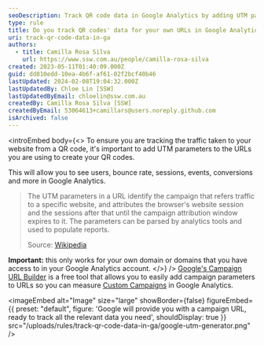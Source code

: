 ```yaml
---
seoDescription: Track QR code data in Google Analytics by adding UTM parameters to URLs and use the Campaign URL Builder tool to measure custom campaigns and gain insights into user behavior.
type: rule
title: Do you track QR codes' data for your own URLs in Google Analytics?
uri: track-qr-code-data-in-ga
authors:
  - title: Camilla Rosa Silva
    url: https://www.ssw.com.au/people/camilla-rosa-silva
created: 2023-05-11T01:40:09.000Z
guid: dd810edd-10ea-4b6f-af61-02f2bcf40b46
lastUpdated: 2024-02-08T19:04:32.000Z
lastUpdatedBy: Chloe Lin [SSW]
lastUpdatedByEmail: chloelin@ssw.com.au
createdBy: Camilla Rosa Silva [SSW]
createdByEmail: 53064613+camillars@users.noreply.github.com
isArchived: false
---
```


<introEmbed
  body={<>
To ensure you are tracking the traffic taken to your website from a QR code, it's important to add UTM parameters to the URLs you are using to create your QR codes.

This will allow you to see users, bounce rate, sessions, events, conversions and more in Google Analytics.

> The UTM parameters in a URL identify the campaign that refers traffic to a specific website, and attributes the browser's website session and the sessions after that until the campaign attribution window expires to it. The parameters can be parsed by analytics tools and used to populate reports.
>
> Source: [Wikipedia](https://en.wikipedia.org/wiki/UTM_parameters#:~:text=The%20UTM%20parameters%20in%20a,and%20used%20to%20populate%20reports.)

**Important:** this only works for your own domain or domains that you have access to in your Google Analytics account.
  </>}
/>
[Google's Campaign URL Builder](https://ga-dev-tools.google/campaign-url-builder/) is a free tool that allows you to easily add campaign parameters to URLs so you can measure [Custom Campaigns](https://support.google.com/analytics/answer/1033863) in Google Analytics.


<imageEmbed
  alt="Image"
  size="large"
  showBorder={false}
  figureEmbed={{
    preset: "default",
    figure: 'Google will provide you with a campaign URL, ready to track all the relevant data you need',
    shouldDisplay: true
  }}
  src="/uploads/rules/track-qr-code-data-in-ga/google-utm-generator.png"
/>
